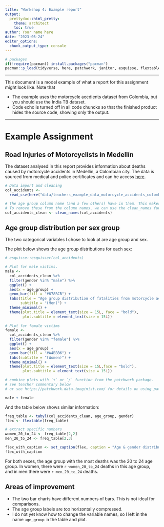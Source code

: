 ```yaml
---
title: "Workshop 4: Example report"
output:
  prettydoc::html_pretty:
    theme: architect
    toc: true
author: Your name here
date: "2023-05-24"
editor_options: 
  chunk_output_type: console
---
```


```r
# packages
if(!require(pacman)) install.packages("pacman")
pacman::p_load(tidyverse, here, patchwork, janitor, esquisse, flextable)
```

------------------------------------------------------------------------

This document is a model example of what a report for this assignment might look like. Note that

-   The example uses the motorcycle accdients dataset from Colombia, but you should use the India TB dataset.
-   Code echo is turned off in all code chuncks so that the finished product hides the source code, showing only the output.

------------------------------------------------------------------------

# Example Assignment

## Road Injuries of Motorcyclists in Medellín

The dataset analysed in this report provides information about deaths caused by motorcycle accidents in Medellín, a Colombian city. The data is sourced from medical and police certificates and can he access [here](https://zenodo.org/record/4836304).

```r
# Data import and cleaning
col_accidents <- 
  read_csv(here("data/teachers_example_data_motorcycle_accidents_colombia.csv"))

# the age group column name (and a few others) have in them. This makes them hard to work with.
# To remove these from the column names, we can use the clean_names function from janitor
col_accidents_clean <- clean_names(col_accidents)
```

## Age group distribution per sex group

The two categorical variables I chose to look at are age group and sex.

The plot below shows the age group distributions for each sex:

```r
# esquisse::esquisser(col_accidents)

# Plot for male victims.
male <-
  col_accidents_clean %>%
  filter(gender %in% "male") %>%
  ggplot() +
  aes(x = age_group) +
  geom_bar(fill = "#678BCB") +
  labs(title = "Age group distribution of fatalities from motorcycle accidents",
       subtitle = "(Men)") +
  theme_minimal() +
  theme(plot.title = element_text(size = 15L, face = "bold"),
        plot.subtitle = element_text(size = 15L))
  
# Plot for female victims
female <-
  col_accidents_clean %>%
  filter(gender %in% "female") %>%
  ggplot() +
  aes(x = age_group) +
  geom_bar(fill = "#A4BBB6") +
  labs(subtitle = "(Women)") +
  theme_minimal() +
  theme(plot.title = element_text(size = 15L,face = "bold"),
        plot.subtitle = element_text(size = 15L))

# combine plots with `+` or `/` function from the patchwork package. 
# see teacher commentary below
# or see https://patchwork.data-imaginist.com/ for details on using patchwork

male + female
```

And the table below shows similar information:

```r
freq_table <- tabyl(col_accidents_clean, age_group, gender)
flex <- flextable(freq_table)

# extract specific numbers
women_20_to_24 <- freq_table[2,2]
men_20_to_24 <- freq_table[2,3]

flex_with_caption <- set_caption(flex, caption = "Age & gender distribution of fatalities from motorcycle accidents")
flex_with_caption
```

For both sexes, the age group with the most deaths was the 20 to 24 age group. In women, there were `r women_20_to_24` deaths in this age group, and in men there were `r men_20_to_24` deaths.

## Areas of improvement

-   The two bar charts have different numbers of bars. This is not ideal for comparisons.
-   The age group labels are too horizontally compressed.
-   I do not yet know how to change the variable names, so I left in the name `age_group` in the table and plot.
